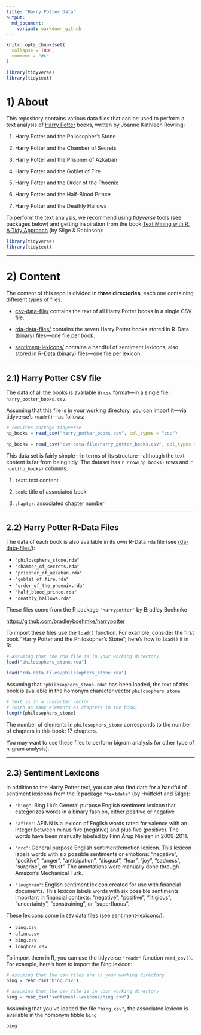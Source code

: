 ```yaml
---
title: "Harry Potter Data"
output: 
  md_document:
    variant: markdown_github
---
```


<!-- README.md is generated from README.Rmd. Please edit that file -->

```r
knitr::opts_chunk$set(
  collapse = TRUE,
  comment = "#>"
)

library(tidyverse)
library(tidytext)
```



# 1) About

This repository contains various data files that can be used to perform a
text analysis of [Harry Potter](https://en.wikipedia.org/wiki/Harry_Potter)
books, written by Joanne Kathleen Rowling:

1) Harry Potter and the Philosopher's Stone

2) Harry Potter and the Chamber of Secrets

3) Harry Potter and the Prisoner of Azkaban

4) Harry Potter and the Goblet of Fire

5) Harry Potter and the Order of the Phoenix

6) Harry Potter and the Half-Blood Prince

7) Harry Potter and the Deathly Hallows


To perform the text analysis, we recommend using _tidyverse_ tools (see
packages below) and getting inspiration from the book 
[Text Mining with R: A Tidy Approach](https://www.tidytextmining.com/index.html)
(by Silge & Robinson):

```r
library(tidyverse)
library(tidytext)
```


-----


# 2) Content

The content of this repo is divided in __three directories__, each one containing
different types of files.

- [csv-data-file/](csv-data-file) contains the text of all Harry Potter books
in a single CSV file.

- [rda-data-files/](rda-data-files) contains the seven Harry Potter books 
stored in R-Data (binary) files---one file per book.

- [sentiment-lexicons/](sentiment-lexicons) contains a handful of sentiment 
lexicons, also stored in R-Data (binary) files---one file per lexicon.


-----


## 2.1) Harry Potter CSV file

The data of all the books is available in `csv` format---in a single file: 
`harry_potter_books.csv`.

Assuming that this file is in your working directory, you can import it---via
tidyverse's `readr()`---as follows:

```r
# requires package tidyverse
hp_books = read_csv("harry_potter_books.csv", col_types = "ccc")
```

```r
hp_books = read_csv("csv-data-file/harry_potter_books.csv", col_types = "ccc")
```

This data set is fairly simple---in terms of its structure---although the 
text content is far from being tidy. The dataset has `r nrow(hp_books)` rows 
and `r ncol(hp_books)` columns: 

1) `text`: text content

2) `book`: title of associated book

3) `chapter`: associated chapter number


-----


## 2.2) Harry Potter R-Data Files

The data of each book is also available in its own R-Data `rda` file
(see [rda-data-files/](rda-data-files)):

- `"philosophers_stone.rda"`
- `"chamber_of_secrets.rda"`
- `"prisoner_of_azkaban.rda"`
- `"goblet_of_fire.rda"`
- `"order_of_the_phoenix.rda"`
- `"half_blood_prince.rda"`
- `"deathly_hallows.rda"`

These files come from the R package `"harrypotter"` by Bradley Boehmke

[https://github.com/bradleyboehmke/harrypotter](https://github.com/bradleyboehmke/harrypotter)

To import these files use the `load()` function. For example, consider the
first book "Harry Potter and the Philosopher's Stone"; here's how to `load()` 
it in R:

```r
# assuming that the rda file is in your working directory
load("philosophers_stone.rda")
```

```r
load("rda-data-files/philosophers_stone.rda")
```

Assuming that `"philosophers_stone.rda"` has been loaded, the text of this 
book is available in the homonym character vector `philosophers_stone`

```r
# text is in a character vector
# (with as many elements as chapters in the book)
length(philosophers_stone)
```

The number of elements in `philosophers_stone` corresponds
to the number of chapters in this book: 17 chapters.

You may want to use these files to perform bigram analysis (or other type of
n-gram analysis).


-----


## 2.3) Sentiment Lexicons

In addition to the Harry Potter text, you can also find data for a handful of 
sentiment lexicons from the R package `"textdata"` (by Hvitfeldt and Silge):

- `"bing"`: Bing Liu's General purpose English sentiment lexicon that 
categorizes words in a binary fashion, either positive or negative

- `"afinn"`: AFINN is a lexicon of English words rated for valence with an
integer between minus five (negative) and plus five (positive). The words have 
been manually labeled by Finn Årup Nielsen in 2009-2011.

- `"nrc"`: General purpose English sentiment/emotion lexicon. This lexicon 
labels words with six possible sentiments or emotions: "negative", "positive",
"anger", "anticipation", "disgust", "fear", "joy", "sadness", "surprise", or
"trust". The annotations were manually done through Amazon's Mechanical Turk.

- `"loughran"`: English sentiment lexicon created for use with financial
documents. This lexicon labels words with six possible sentiments important in
financial contexts: "negative", "positive", "litigious", "uncertainty",
"constraining", or "superfluous".


These lexicons come in `CSV` data files (see
[sentiment-lexicons/](sentiment-lexicons)):

- `bing.csv`
- `afinn.csv`
- `bing.csv`
- `loughran.csv`

To import them in R, you can use the tidyverse `"readr"` function `read_csv()`. For example, here's how to
import the Bing lexicon:

```r
# assuming that the csv files are in your working directory
bing = read_csv("bing.csv")
```

```r
# assuming that the csv file is in your working directory
bing = read_csv("sentiment-lexicons/bing.csv")
```

Assuming that you've loaded the file `"bing.csv"`, the associated lexicon is 
available in the homonym tibble `bing`

```r
bing
```

